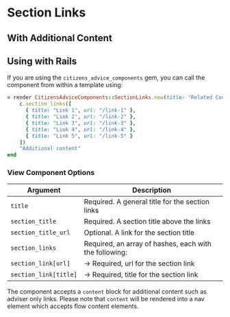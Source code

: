 
# Section Links

<Canvas>
  <Story id="components-section-links--example" />
</Canvas>

## With Additional Content

<Canvas>
  <Story id="components-section-links--with-additional-content" />
</Canvas>

## Using with Rails

If you are using the `citizens_advice_components` gem, you can call the component from within a template using:

```rb
= render CitizensAdviceComponents::SectionLinks.new(title: "Related Content", section_title: "Section title", section_title_url: "/section-title") do |c|
    c.section_links([
      { title: "Link 1", url: "/link-1" },
      { title: "Link 2", url: "/link-2" },
      { title: "Link 3", url: "/link-3" },
      { title: "Link 4", url: "/link-4" },
      { title: "Link 5", url: "/link-5" }
    ])
    "Additional content"
end
```

### View Component Options

| Argument              | Description                                            |
| --------------------- | ------------------------------------------------------ |
| `title`               | Required. A general title for the section links        |
| `section_title`       | Required. A section title above the links              |
| `section_title_url`   | Optional. A link for the section title                 |
| `section_links`       | Required, an array of hashes, each with the following: |
| `section_link[url]`   | → Required, url for the section link                   |
| `section_link[title]` | → Required, title for the section link                 |

The component accepts a `content` block for additional content such as adviser only links. Please note that `content` will be rendered into a nav element which accepts flow content elements.
